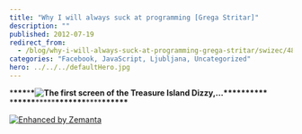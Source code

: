 ```yaml
---
title: "Why I will always suck at programming [Grega Stritar]"
description: ""
published: 2012-07-19
redirect_from:
  - /blog/why-i-will-always-suck-at-programming-grega-stritar/swizec/4873
categories: "Facebook, JavaScript, Ljubljana, Uncategorized"
hero: ../../../defaultHero.jpg
---
```


\***\*![]()\*\***![]()\***\*![The first screen of the Treasure Island Dizzy,...](http://upload.wikimedia.org/wikipedia/en/thumb/4/44/Treasure_Island_Dizzy.png/300px-Treasure_Island_Dizzy.png "The first screen of the Treasure Island Dizzy,...")![]()![]()\*\***![]()**\*\*\*\***![]()**\*\*\*\***![]()\***\*\*\*\*\***\*\*\*\*\***\*\*\*\*\***![]()**\*\***\*\*\*\***\*\***![]()**\*\*\*\***_![]()![]()_

[![Enhanced by Zemanta](http://img.zemanta.com/zemified_e.png?x-id=61e1139d-982b-47c3-b92a-72793b51d293)](http://www.zemanta.com/?px "Enhanced by Zemanta")
